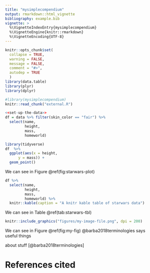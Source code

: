 ```yaml
---
title: "mysimplecompendium"
output: rmarkdown::html_vignette
bibliography: example.bib
vignette: >
  %\VignetteIndexEntry{mysimplecompendium}
  %\VignetteEngine{knitr::rmarkdown}
  %\VignetteEncoding{UTF-8}
---
```


```r
knitr::opts_chunk$set(
  collapse = TRUE,
  warning = FALSE,
  message = FALSE,
  comment = "#>",
  autodep = TRUE
  )
library(data.table)
library(plyr)
library(dplyr)
```

```r
#library(mysimplecompendium)
knitr::read_chunk("external.R")

```

```r
<<set-up-the-data>>
df = data %>% filter(skin_color == "fair") %>%
  select(name,
         height,
         mass,
         homeworld) 
```

```r
library(tidyverse)
df  %>% 
  ggplot(aes(x = height, 
      y = mass)) +
  geom_point()
```

We can see in Figure \@ref(fig:starwars-plot)

```r
df %>%
  select(name,
         height,
         mass,
         homeworld) %>%
  knitr::kable(caption = "A knitr kable table of starwars data")
```

We can see in Table \@ref(tab:starwars-tbl)

```r
knitr::include_graphics("figures/my-image-file.png", dpi = 200)
```

We can see in Figure \@ref(fig:my-fig)
@barba2018terminologies says useful things

about stuff [@barba2018terminologies]


# References cited
